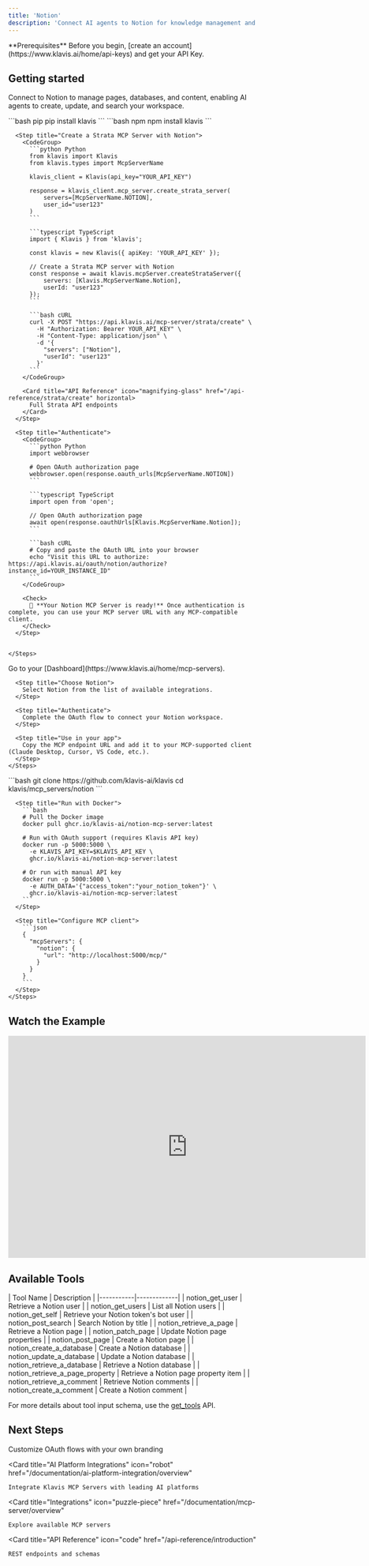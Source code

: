 ```yaml
---
title: 'Notion'
description: 'Connect AI agents to Notion for knowledge management and collaborative workflows'
---
```


<Info>
  **Prerequisites**
  Before you begin, [create an account](https://www.klavis.ai/home/api-keys) and get your API Key.
</Info>

## Getting started

Connect to Notion to manage pages, databases, and content, enabling AI agents to create, update, and search your workspace.

<Tabs>
  <Tab title="API">
    <Steps>
      <Step title="Install the SDKs (optional)">
        <CodeGroup>
          ```bash pip
          pip install klavis
          ```
          ```bash npm
          npm install klavis
          ```
        </CodeGroup>
      </Step>
      
      <Step title="Create a Strata MCP Server with Notion">
        <CodeGroup>
          ```python Python
          from klavis import Klavis
          from klavis.types import McpServerName
          
          klavis_client = Klavis(api_key="YOUR_API_KEY")
          
          response = klavis_client.mcp_server.create_strata_server(
              servers=[McpServerName.NOTION],
              user_id="user123"
          )
          ```
          
          ```typescript TypeScript
          import { Klavis } from 'klavis';
          
          const klavis = new Klavis({ apiKey: 'YOUR_API_KEY' });
          
          // Create a Strata MCP server with Notion
          const response = await klavis.mcpServer.createStrataServer({
              servers: [Klavis.McpServerName.Notion],
              userId: "user123"
          });
          ```
          
          ```bash cURL
          curl -X POST "https://api.klavis.ai/mcp-server/strata/create" \
            -H "Authorization: Bearer YOUR_API_KEY" \
            -H "Content-Type: application/json" \
            -d '{
              "servers": ["Notion"],
              "userId": "user123"
            }'
          ```
        </CodeGroup>

        <Card title="API Reference" icon="magnifying-glass" href="/api-reference/strata/create" horizontal>
          Full Strata API endpoints
        </Card>
      </Step>
      
      <Step title="Authenticate">
        <CodeGroup>
          ```python Python
          import webbrowser
          
          # Open OAuth authorization page
          webbrowser.open(response.oauth_urls[McpServerName.NOTION])
          ```
          
          ```typescript TypeScript
          import open from 'open';
          
          // Open OAuth authorization page
          await open(response.oauthUrls[Klavis.McpServerName.Notion]);
          ```
          
          ```bash cURL
          # Copy and paste the OAuth URL into your browser
          echo "Visit this URL to authorize: https://api.klavis.ai/oauth/notion/authorize?instance_id=YOUR_INSTANCE_ID"
          ```
        </CodeGroup>
        
        <Check>
          🎉 **Your Notion MCP Server is ready!** Once authentication is complete, you can use your MCP server URL with any MCP-compatible client.
        </Check>
      </Step>
      

    </Steps>
  </Tab>
  
  <Tab title="UI">
    <Steps>
      <Step title="Open Dashboard">
        Go to your [Dashboard](https://www.klavis.ai/home/mcp-servers).
      </Step>
      
      <Step title="Choose Notion">
        Select Notion from the list of available integrations.
      </Step>
      
      <Step title="Authenticate">
        Complete the OAuth flow to connect your Notion workspace.
      </Step>
      
      <Step title="Use in your app">
        Copy the MCP endpoint URL and add it to your MCP-supported client (Claude Desktop, Cursor, VS Code, etc.).
      </Step>
    </Steps>
  </Tab>
  
  <Tab title="Open Source">
    <Steps>
      <Step title="Clone repository (for developers to build from source)">
        ```bash
        git clone https://github.com/klavis-ai/klavis
        cd klavis/mcp_servers/notion
        ```
      </Step>
      
      <Step title="Run with Docker">
        ```bash
        # Pull the Docker image
        docker pull ghcr.io/klavis-ai/notion-mcp-server:latest
        
        # Run with OAuth support (requires Klavis API key)
        docker run -p 5000:5000 \
          -e KLAVIS_API_KEY=$KLAVIS_API_KEY \
          ghcr.io/klavis-ai/notion-mcp-server:latest
        
        # Or run with manual API key
        docker run -p 5000:5000 \
          -e AUTH_DATA='{"access_token":"your_notion_token"}' \
          ghcr.io/klavis-ai/notion-mcp-server:latest
        ```
      </Step>
      
      <Step title="Configure MCP client">
        ```json
        {
          "mcpServers": {
            "notion": {
              "url": "http://localhost:5000/mcp/"
            }
          }
        }
        ```
      </Step>
    </Steps>
  </Tab>
</Tabs>

## Watch the Example
<iframe
  width="725"
  height="450"
  src="https://www.youtube.com/embed/K7NnYbEhmyM"
  title="YouTube video player"
  frameBorder="0"
  allow="accelerometer; autoplay; clipboard-write; encrypted-media; gyroscope; picture-in-picture; web-share"
  allowFullScreen
></iframe>

## Available Tools

<Accordion title="Tools Information">
| Tool Name | Description |
|-----------|-------------|
| notion_get_user | Retrieve a Notion user |
| notion_get_users | List all Notion users |
| notion_get_self | Retrieve your Notion token's bot user |
| notion_post_search | Search Notion by title |
| notion_retrieve_a_page | Retrieve a Notion page |
| notion_patch_page | Update Notion page properties |
| notion_post_page | Create a Notion page |
| notion_create_a_database | Create a Notion database |
| notion_update_a_database | Update a Notion database |
| notion_retrieve_a_database | Retrieve a Notion database |
| notion_retrieve_a_page_property | Retrieve a Notion page property item |
| notion_retrieve_a_comment | Retrieve Notion comments |
| notion_create_a_comment | Create a Notion comment |
</Accordion>

<Note>For more details about tool input schema, use the [get_tools](https://docs.klavis.ai/api-reference/mcp-server/get-tools) API.</Note>

## Next Steps

<CardGroup>
  <Card
    title="White-label Authentication"
    icon="palette"
    href="/documentation/auth/white-label"
  >
    Customize OAuth flows with your own branding
  </Card>
  
  <Card
    title="AI Platform Integrations"
    icon="robot"
    href="/documentation/ai-platform-integration/overview"
  >
    Integrate Klavis MCP Servers with leading AI platforms
  </Card>
  
  <Card
    title="Integrations"
    icon="puzzle-piece"
    href="/documentation/mcp-server/overview"
  >
    Explore available MCP servers
  </Card>
  
  <Card
    title="API Reference"
    icon="code"
    href="/api-reference/introduction"
  >
    REST endpoints and schemas
  </Card>
</CardGroup> 